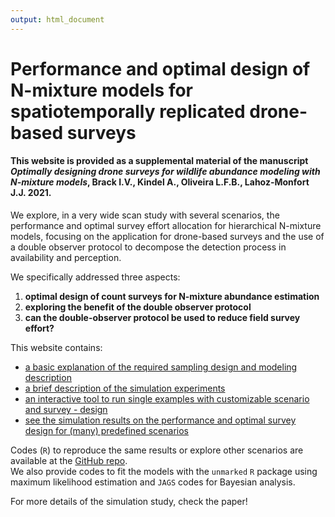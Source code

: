 ```yaml
---
output: html_document
---
```


# Performance and optimal design of N-mixture models for spatiotemporally replicated drone-based surveys


#### This website is provided as a supplemental material of the manuscript *Optimally designing drone surveys for wildlife abundance modeling with N-mixture models*, Brack I.V., Kindel A., Oliveira L.F.B., Lahoz-Monfort J.J. 2021.


We explore, in a very wide scan study with several scenarios, the performance and optimal survey effort allocation for hierarchical N-mixture models, focusing on the application for drone-based surveys and the use of a double observer protocol to decompose the detection process in availability and perception.\

We specifically addressed three aspects:

  1. **optimal design of count surveys for N-mixture abundance estimation**
  2. **exploring the benefit of the double observer protocol**
  3. **can the double-observer protocol be used to reduce field survey effort?**

This website contains:

- [a basic explanation of the required sampling design and modeling description](designANDmodels.html)
- [a brief description of the simulation experiments](simul_description.html)
- [an interactive tool to run single examples with customizable scenario and survey - design](runExample.html)
- [see the simulation results on the performance and optimal survey design for (many) predefined scenarios](simul_results.html)



Codes (`R`) to reproduce the same results or explore other scenarios are available at the [GitHub repo](https://github.com/ismaelvbrack/designNmix4droneSurveys).\
We also provide codes to fit the models with the `unmarked` `R` package using maximum likelihood estimation and `JAGS` codes for Bayesian analysis.

For more details of the simulation study, check the paper!



